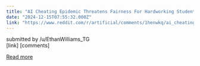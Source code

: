 ```yaml
---
title: "AI Cheating Epidemic Threatens Fairness For Hardworking Students In Universities"
date: "2024-12-15T07:55:32.000Z"
link: "https://www.reddit.com/r/artificial/comments/1henwkq/ai_cheating_epidemic_threatens_fairness_for/"
---
```


submitted by    /u/EthanWilliams_TG  
 [link]   [comments]

[Read more](https://www.reddit.com/r/artificial/comments/1henwkq/ai_cheating_epidemic_threatens_fairness_for/)
